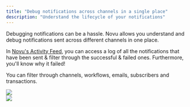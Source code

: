 ```yaml
---
title: "Debug notifications across channels in a single place"
description: "Understand the lifecycle of your notifications"
---
```


Debugging notifications can be a hassle. Novu allows you understand and debug notifications sent across different channels in one place.

In [Novu's Activity Feed](https://dashboard-v2.novu.co/activities?utm_campaign=docs-usecases-debug), you can access a log of all the notifications that have been sent & filter through the successful & failed ones. Furthermore, you'll know why it failed!

You can filter through channels, workflows, emails, subscribers and transactions.

<Frame caption="Activity Feed">
  <img src="/images/activity-feed-usecase.png" />
</Frame>

<br />

<Frame caption="Notification Detail">
  <img src="/images/notification-lifecycle.png" />
</Frame>
